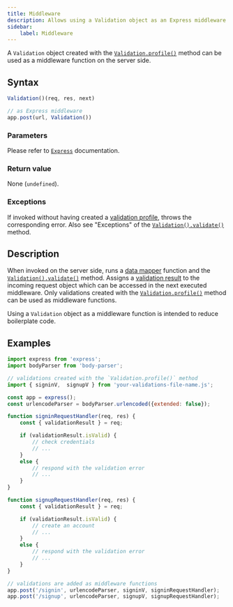```yaml
---
title: Middleware
description: Allows using a Validation object as an Express middleware function on the server side.
sidebar:
    label: Middleware
---
```


A `Validation` object created with the [`Validation.profile()`](/api/validation/static-methods/profile/) method can be used as a middleware function on the server side.

## Syntax

```js
Validation()(req, res, next)

// as Express middleware
app.post(url, Validation())
```

### Parameters

Please refer to [`Express`](https://expressjs.com/en/guide/writing-middleware.html) documentation.

### Return value

None (`undefined`).

### Exceptions

If invoked without having created a [validation profile](/api/validation/static-methods/profile/), throws the corresponding error. Also see "Exceptions" of the [`Validation().validate()`](/api/validation/instance-methods/validate/#exceptions) method.

## Description

When invoked on the server side, runs a [data mapper](/api/validation/instance-methods/datamapper/) function and the [`Validation().validate()`](/api/validation/instance-methods/validate/) method. Assigns a [validation result](/api/validation-result/) to the incoming request object which can be accessed in the next executed middleware. Only validations created with the [`Validation.profile()`](/api/validation/static-methods/profile/) method can be used as middleware functions.

Using a `Validation` object as a middleware function is intended to reduce boilerplate code.  

## Examples

```js 
import express from 'express';
import bodyParser from 'body-parser';

// validations created with the `Validation.profile()` method
import { signinV,  signupV } from 'your-validations-file-name.js';

const app = express();
const urlencodeParser = bodyParser.urlencoded({extended: false});

function signinRequestHandler(req, res) {
    const { validationResult } = req;

    if (validationResult.isValid) {
        // check credentials
        // ...
    }
    else {
        // respond with the validation error 
        // ...
    }
}

function signupRequestHandler(req, res) {
    const { validationResult } = req;

    if (validationResult.isValid) {
        // create an account
        // ...
    }
    else {
        // respond with the validation error 
        // ...
    }
}

// validations are added as middleware functions
app.post('/signin', urlencodeParser, signinV, signinRequestHandler);
app.post('/signup', urlencodeParser, signupV, signupRequestHandler);
```